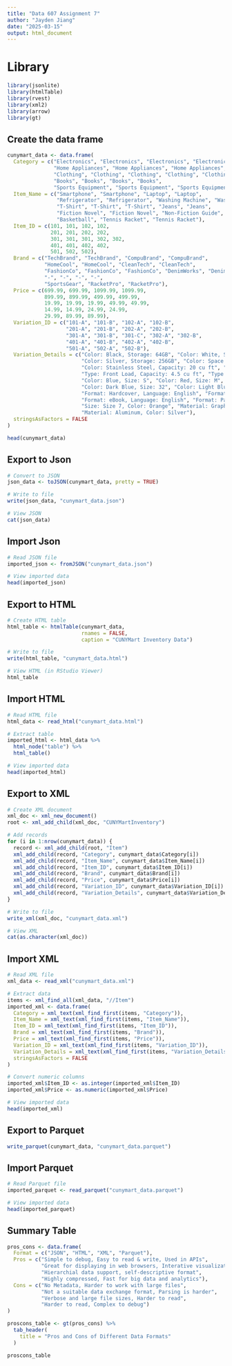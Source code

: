 ---
title: "Data 607 Assignment 7"
author: "Jayden Jiang"
date: "2025-03-15"
output: html_document
---

# Library
```{r}
library(jsonlite)
library(htmlTable)
library(rvest)
library(xml2)
library(arrow)
library(gt)
```
## Create the data frame
```{r}
cunymart_data <- data.frame(
  Category = c("Electronics", "Electronics", "Electronics", "Electronics", 
               "Home Appliances", "Home Appliances", "Home Appliances", "Home Appliances",
               "Clothing", "Clothing", "Clothing", "Clothing", "Clothing",
               "Books", "Books", "Books", "Books",
               "Sports Equipment", "Sports Equipment", "Sports Equipment"),
  Item_Name = c("Smartphone", "Smartphone", "Laptop", "Laptop",
                "Refrigerator", "Refrigerator", "Washing Machine", "Washing Machine",
                "T-Shirt", "T-Shirt", "T-Shirt", "Jeans", "Jeans",
                "Fiction Novel", "Fiction Novel", "Non-Fiction Guide", "Non-Fiction Guide",
                "Basketball", "Tennis Racket", "Tennis Racket"),
  Item_ID = c(101, 101, 102, 102, 
              201, 201, 202, 202,
              301, 301, 301, 302, 302,
              401, 401, 402, 402,
              501, 502, 502),
  Brand = c("TechBrand", "TechBrand", "CompuBrand", "CompuBrand",
            "HomeCool", "HomeCool", "CleanTech", "CleanTech",
            "FashionCo", "FashionCo", "FashionCo", "DenimWorks", "DenimWorks",
            "-", "-", "-", "-",
            "SportsGear", "RacketPro", "RacketPro"),
  Price = c(699.99, 699.99, 1099.99, 1099.99,
            899.99, 899.99, 499.99, 499.99,
            19.99, 19.99, 19.99, 49.99, 49.99,
            14.99, 14.99, 24.99, 24.99,
            29.99, 89.99, 89.99),
  Variation_ID = c("101-A", "101-B", "102-A", "102-B",
                   "201-A", "201-B", "202-A", "202-B",
                   "301-A", "301-B", "301-C", "302-A", "302-B",
                   "401-A", "401-B", "402-A", "402-B",
                   "501-A", "502-A", "502-B"),
  Variation_Details = c("Color: Black, Storage: 64GB", "Color: White, Storage: 128GB",
                        "Color: Silver, Storage: 256GB", "Color: Space Gray, Storage: 512GB",
                        "Color: Stainless Steel, Capacity: 20 cu ft", "Color: White, Capacity: 18 cu ft",
                        "Type: Front Load, Capacity: 4.5 cu ft", "Type: Top Load, Capacity: 5.0 cu ft",
                        "Color: Blue, Size: S", "Color: Red, Size: M", "Color: Green, Size: L",
                        "Color: Dark Blue, Size: 32", "Color: Light Blue, Size: 34",
                        "Format: Hardcover, Language: English", "Format: Paperback, Language: Spanish",
                        "Format: eBook, Language: English", "Format: Paperback, Language: French",
                        "Size: Size 7, Color: Orange", "Material: Graphite, Color: Black", 
                        "Material: Aluminum, Color: Silver"),
  stringsAsFactors = FALSE
)

head(cunymart_data)
```

## Export to Json
```{r}
# Convert to JSON
json_data <- toJSON(cunymart_data, pretty = TRUE)

# Write to file
write(json_data, "cunymart_data.json")

# View JSON
cat(json_data)
```

## Import Json
```{r}
# Read JSON file
imported_json <- fromJSON("cunymart_data.json")

# View imported data
head(imported_json)
```

## Export to HTML
```{r}
# Create HTML table
html_table <- htmlTable(cunymart_data, 
                        rnames = FALSE,
                        caption = "CUNYMart Inventory Data")

# Write to file
write(html_table, "cunymart_data.html")

# View HTML (in RStudio Viewer)
html_table
```

## Import HTML
```{r}
# Read HTML file
html_data <- read_html("cunymart_data.html")

# Extract table
imported_html <- html_data %>% 
  html_node("table") %>% 
  html_table()

# View imported data
head(imported_html)
```



## Export to XML
```{r}
# Create XML document
xml_doc <- xml_new_document()
root <- xml_add_child(xml_doc, "CUNYMartInventory")

# Add records
for (i in 1:nrow(cunymart_data)) {
  record <- xml_add_child(root, "Item")
  xml_add_child(record, "Category", cunymart_data$Category[i])
  xml_add_child(record, "Item_Name", cunymart_data$Item_Name[i])
  xml_add_child(record, "Item_ID", cunymart_data$Item_ID[i])
  xml_add_child(record, "Brand", cunymart_data$Brand[i])
  xml_add_child(record, "Price", cunymart_data$Price[i])
  xml_add_child(record, "Variation_ID", cunymart_data$Variation_ID[i])
  xml_add_child(record, "Variation_Details", cunymart_data$Variation_Details[i])
}

# Write to file
write_xml(xml_doc, "cunymart_data.xml")

# View XML
cat(as.character(xml_doc))
```

## Import XML
```{r}
# Read XML file
xml_data <- read_xml("cunymart_data.xml")

# Extract data
items <- xml_find_all(xml_data, "//Item")
imported_xml <- data.frame(
  Category = xml_text(xml_find_first(items, "Category")),
  Item_Name = xml_text(xml_find_first(items, "Item_Name")),
  Item_ID = xml_text(xml_find_first(items, "Item_ID")),
  Brand = xml_text(xml_find_first(items, "Brand")),
  Price = xml_text(xml_find_first(items, "Price")),
  Variation_ID = xml_text(xml_find_first(items, "Variation_ID")),
  Variation_Details = xml_text(xml_find_first(items, "Variation_Details")),
  stringsAsFactors = FALSE
)

# Convert numeric columns
imported_xml$Item_ID <- as.integer(imported_xml$Item_ID)
imported_xml$Price <- as.numeric(imported_xml$Price)

# View imported data
head(imported_xml)
```

## Export to Parquet
```{r}
write_parquet(cunymart_data, "cunymart_data.parquet")
```

## Import Parquet
```{r}
# Read Parquet file
imported_parquet <- read_parquet("cunymart_data.parquet")

# View imported data
head(imported_parquet)
```


## Summary Table 
```{r}
pros_cons <- data.frame(
  Format = c("JSON", "HTML", "XML", "Parquet"),
  Pros = c("Simple to debug, Easy to read & write, Used in APIs",
           "Great for displaying in web browsers, Interative visualizations",
           "Hierarchial data support, self-descriptive format",
           "Highly compressed, Fast for big data and analytics"),
  Cons = c("No Metadata, Harder to work with large files",
           "Not a suitable data exchange format, Parsing is harder",
           "Verbose and large file sizes, Harder to read",
           "Harder to read, Complex to debug")
)

proscons_table <- gt(pros_cons) %>%
  tab_header(
    title = "Pros and Cons of Different Data Formats"
  )

proscons_table
```